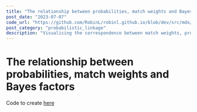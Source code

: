 ```yaml
---
title: "The relationship between probabilities, match weights and Bayes factors"
post_date: "2023-07-07"
code_url: "https://github.com/RobinL/robinl.github.io/blob/dev/src/mdx/prob_bf_mw.mdx"
post_category: "probabilistic_linkage"
description: "Visualising the correspondence between match weights, probabilities, Bayes factors and their intuitive explanations"
---
```



# The relationship between probabilities, match weights and Bayes factors

<VegaLite spec={prob_bf_mw} />

Code to create [here](https://gist.github.com/RobinL/38de8cf58be3dfbaece46c6895096a26)